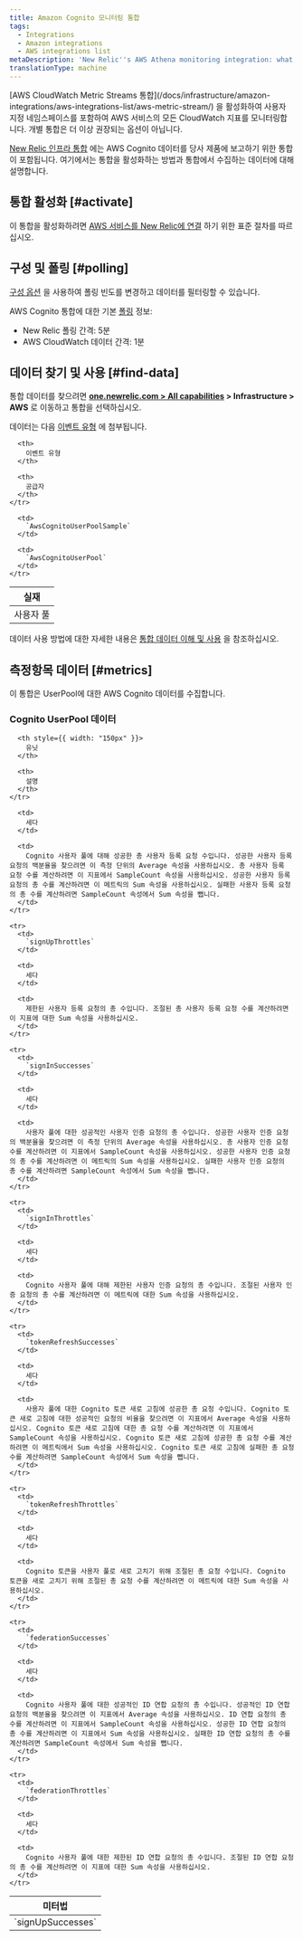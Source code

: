 ```yaml
---
title: Amazon Cognito 모니터링 통합
tags:
  - Integrations
  - Amazon integrations
  - AWS integrations list
metaDescription: 'New Relic''s AWS Athena monitoring integration: what data it reports, and how to enable it.'
translationType: machine
---
```


<Callout variant="important">
  [AWS CloudWatch Metric Streams 통합](/docs/infrastructure/amazon-integrations/aws-integrations-list/aws-metric-stream/) 을 활성화하여 사용자 지정 네임스페이스를 포함하여 AWS 서비스의 모든 CloudWatch 지표를 모니터링합니다. 개별 통합은 더 이상 권장되는 옵션이 아닙니다.
</Callout>

[New Relic 인프라 통합](/docs/infrastructure/integrations-getting-started/getting-started/introduction-infrastructure-integrations) 에는 AWS Cognito 데이터를 당사 제품에 보고하기 위한 통합이 포함됩니다. 여기에서는 통합을 활성화하는 방법과 통합에서 수집하는 데이터에 대해 설명합니다.

## 통합 활성화 [#activate]

이 통합을 활성화하려면 [AWS 서비스를 New Relic에 연결](/docs/infrastructure/infrastructure-integrations/getting-started/connect-aws-integrations-infrastructure) 하기 위한 표준 절차를 따르십시오.

## 구성 및 폴링 [#polling]

[구성 옵션](/docs/integrations/new-relic-integrations/getting-started/configure-polling-frequency-data-collection-cloud-integrations) 을 사용하여 폴링 빈도를 변경하고 데이터를 필터링할 수 있습니다.

AWS Cognito 통합에 대한 기본 [폴링](/docs/infrastructure/amazon-integrations/aws-integrations-list/aws-polling-intervals-infrastructure-integrations) 정보:

* New Relic 폴링 간격: 5분
* AWS CloudWatch 데이터 간격: 1분

## 데이터 찾기 및 사용 [#find-data]

통합 데이터를 찾으려면 **[one.newrelic.com > All capabilities](https://one.newrelic.com/all-capabilities) > Infrastructure > AWS** 로 이동하고 통합을 선택하십시오.

데이터는 다음 [이벤트 유형](/docs/data-apis/understand-data/new-relic-data-types/#event-data) 에 첨부됩니다.

<table>
  <thead>
    <tr>
      <th>
        실재
      </th>

      <th>
        이벤트 유형
      </th>

      <th>
        공급자
      </th>
    </tr>
  </thead>

  <tbody>
    <tr>
      <td>
        사용자 풀
      </td>

      <td>
        `AwsCognitoUserPoolSample`
      </td>

      <td>
        `AwsCognitoUserPool`
      </td>
    </tr>
  </tbody>
</table>

데이터 사용 방법에 대한 자세한 내용은 [통합 데이터 이해 및 사용](/docs/infrastructure/integrations/find-use-infrastructure-integration-data) 을 참조하십시오.

## 측정항목 데이터 [#metrics]

이 통합은 UserPool에 대한 AWS Cognito 데이터를 수집합니다.

### Cognito UserPool 데이터

<table>
  <thead>
    <tr>
      <th style={{ width: "275px" }}>
        미터법
      </th>

      <th style={{ width: "150px" }}>
        유닛
      </th>

      <th>
        설명
      </th>
    </tr>
  </thead>

  <tbody>
    <tr>
      <td>
        `signUpSuccesses`
      </td>

      <td>
        세다
      </td>

      <td>
        Cognito 사용자 풀에 대해 성공한 총 사용자 등록 요청 수입니다. 성공한 사용자 등록 요청의 백분율을 찾으려면 이 측정 단위의 Average 속성을 사용하십시오. 총 사용자 등록 요청 수를 계산하려면 이 지표에서 SampleCount 속성을 사용하십시오. 성공한 사용자 등록 요청의 총 수를 계산하려면 이 메트릭의 Sum 속성을 사용하십시오. 실패한 사용자 등록 요청의 총 수를 계산하려면 SampleCount 속성에서 Sum 속성을 뺍니다.
      </td>
    </tr>

    <tr>
      <td>
        `signUpThrottles`
      </td>

      <td>
        세다
      </td>

      <td>
        제한된 사용자 등록 요청의 총 수입니다. 조절된 총 사용자 등록 요청 수를 계산하려면 이 지표에 대한 Sum 속성을 사용하십시오.
      </td>
    </tr>

    <tr>
      <td>
        `signInSuccesses`
      </td>

      <td>
        세다
      </td>

      <td>
        사용자 풀에 대한 성공적인 사용자 인증 요청의 총 수입니다. 성공한 사용자 인증 요청의 백분율을 찾으려면 이 측정 단위의 Average 속성을 사용하십시오. 총 사용자 인증 요청 수를 계산하려면 이 지표에서 SampleCount 속성을 사용하십시오. 성공한 사용자 인증 요청의 총 수를 계산하려면 이 메트릭의 Sum 속성을 사용하십시오. 실패한 사용자 인증 요청의 총 수를 계산하려면 SampleCount 속성에서 Sum 속성을 뺍니다.
      </td>
    </tr>

    <tr>
      <td>
        `signInThrottles`
      </td>

      <td>
        세다
      </td>

      <td>
        Cognito 사용자 풀에 대해 제한된 사용자 인증 요청의 총 수입니다. 조절된 사용자 인증 요청의 총 수를 계산하려면 이 메트릭에 대한 Sum 속성을 사용하십시오.
      </td>
    </tr>

    <tr>
      <td>
        `tokenRefreshSuccesses`
      </td>

      <td>
        세다
      </td>

      <td>
        사용자 풀에 대한 Cognito 토큰 새로 고침에 성공한 총 요청 수입니다. Cognito 토큰 새로 고침에 대한 성공적인 요청의 비율을 찾으려면 이 지표에서 Average 속성을 사용하십시오. Cognito 토큰 새로 고침에 대한 총 요청 수를 계산하려면 이 지표에서 SampleCount 속성을 사용하십시오. Cognito 토큰 새로 고침에 성공한 총 요청 수를 계산하려면 이 메트릭에서 Sum 속성을 사용하십시오. Cognito 토큰 새로 고침에 실패한 총 요청 수를 계산하려면 SampleCount 속성에서 Sum 속성을 뺍니다.
      </td>
    </tr>

    <tr>
      <td>
        `tokenRefreshThrottles`
      </td>

      <td>
        세다
      </td>

      <td>
        Cognito 토큰을 사용자 풀로 새로 고치기 위해 조절된 총 요청 수입니다. Cognito 토큰을 새로 고치기 위해 조절된 총 요청 수를 계산하려면 이 메트릭에 대한 Sum 속성을 사용하십시오.
      </td>
    </tr>

    <tr>
      <td>
        `federationSuccesses`
      </td>

      <td>
        세다
      </td>

      <td>
        Cognito 사용자 풀에 대한 성공적인 ID 연합 요청의 총 수입니다. 성공적인 ID 연합 요청의 백분율을 찾으려면 이 지표에서 Average 속성을 사용하십시오. ID 연합 요청의 총 수를 계산하려면 이 지표에서 SampleCount 속성을 사용하십시오. 성공한 ID 연합 요청의 총 수를 계산하려면 이 지표에서 Sum 속성을 사용하십시오. 실패한 ID 연합 요청의 총 수를 계산하려면 SampleCount 속성에서 Sum 속성을 뺍니다.
      </td>
    </tr>

    <tr>
      <td>
        `federationThrottles`
      </td>

      <td>
        세다
      </td>

      <td>
        Cognito 사용자 풀에 대한 제한된 ID 연합 요청의 총 수입니다. 조절된 ID 연합 요청의 총 수를 계산하려면 이 지표에 대한 Sum 속성을 사용하십시오.
      </td>
    </tr>
  </tbody>
</table>